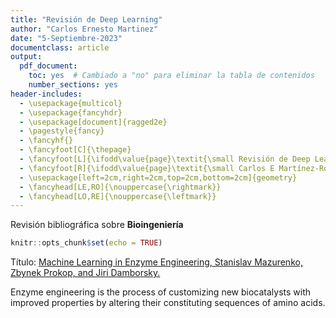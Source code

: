 ```yaml
---
title: "Revisión de Deep Learning"
author: "Carlos Ernesto Martinez"
date: "5-Septiembre-2023"
documentclass: article
output:
  pdf_document:
    toc: yes  # Cambiado a "no" para eliminar la tabla de contenidos
    number_sections: yes
header-includes:
  - \usepackage{multicol}
  - \usepackage{fancyhdr}
  - \usepackage[document]{ragged2e}
  - \pagestyle{fancy}
  - \fancyhf{}
  - \fancyfoot[C]{\thepage}
  - \fancyfoot[L]{\ifodd\value{page}\textit{\small Revisión de Deep Learning}\else\textit{\small Carlos E Martínez-Rodríguez}\fi}
  - \fancyfoot[R]{\ifodd\value{page}\textit{\small Carlos E Martínez-Rodríguez}\else\textit{\small Revisión de Deep Learning}\fi}
  - \usepackage[left=2cm,right=2cm,top=2cm,bottom=2cm]{geometry}
  - \fancyhead[LE,RO]{\nouppercase{\rightmark}}
  - \fancyhead[LO,RE]{\nouppercase{\leftmark}}
---
```



\section{Introducción y antecedentes}

Revisión bibliográfica sobre **Bioingeniería**

```r
knitr::opts_chunk$set(echo = TRUE)
```


\section{Artículo 1: Machine Learning in Enzyme Engineering}
Título: [Machine Learning in Enzyme Engineering, Stanislav Mazurenko, Zbynek Prokop, and Jiri Damborsky.](https://pubs.acs.org/doi/full/10.1021/acscatal.9b04321)

Enzyme engineering is the process of customizing new biocatalysts with improved properties by altering their constituting sequences of amino acids.


\section{Artículo 2: }



\section{Referencias}


